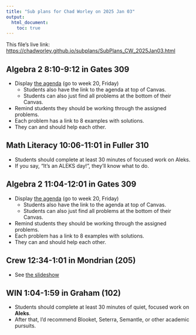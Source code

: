 ```yaml
---
title: "Sub plans for Chad Worley on 2025 Jan 03"
output: 
  html_document:
    toc: true
---
```


This file's live link: [https://chadworley.github.io/subplans/SubPlans_CW_2025Jan03.html](https://chadworley.github.io/subplans/SubPlans_CW_2025Jan03.html)

## Algebra 2 8:10-9:12 in Gates 309

* Display [the agenda](https://chadworley.github.io/a2/weekly_a2.html#unit-11-distance-circles-inequalities-implicit-curves-weeks-20-21) (go to week 20, Friday)
   * Students also have the link to the agenda at top of Canvas.
   * Students can also just find all problems at the bottom of their Canvas.
* Remind students they should be working through the assigned problems.
* Each problem has a link to 8 examples with solutions.
* They can and should help each other.

## Math Literacy 10:06-11:01 in Fuller 310

* Students should complete at least 30 minutes of focused work on Aleks.
* If you say, "It's an ALEKS day!", they'll know what to do.

## Algebra 2 11:04-12:01 in Gates 309

* Display [the agenda](https://chadworley.github.io/a2/weekly_a2.html#unit-11-distance-circles-inequalities-implicit-curves-weeks-20-21) (go to week 20, Friday)
   * Students also have the link to the agenda at top of Canvas.
   * Students can also just find all problems at the bottom of their Canvas.
* Remind students they should be working through the assigned problems.
* Each problem has a link to 8 examples with solutions.
* They can and should help each other.

## Crew 12:34-1:01 in Mondrian (205)

* See [the slideshow](https://docs.google.com/presentation/d/1zKdtLoqtBSP-KQYLI95GKgppDIyVo6T-IjG-af4Ft0U/edit?usp=sharing)

## WIN 1:04-1:59 in Graham (102)

* Students should complete at least 30 minutes of quiet, focused work on **Aleks**.
* After that, I'd recommend Blooket, Seterra, Semantle, or other academic pursuits.

